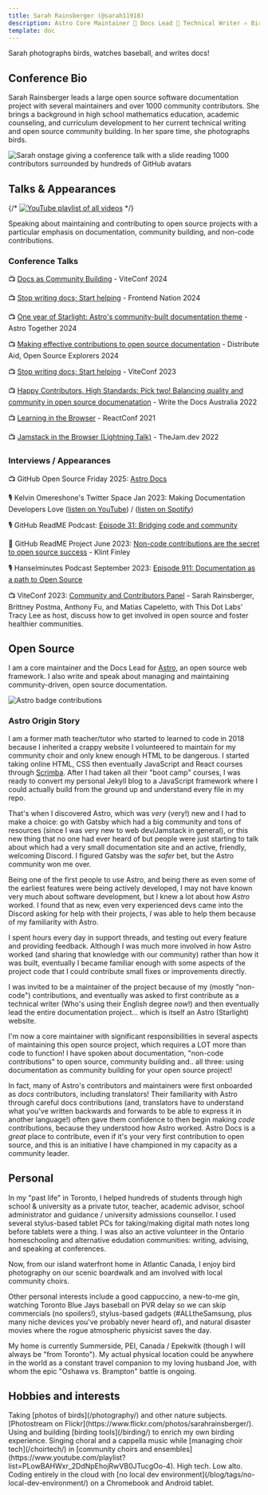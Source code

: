 ```yaml
---
title: Sarah Rainsberger (@sarah11918)
description: Astro Core Maintainer 🚀 Docs Lead 📑 Technical Writer ✍️ Bird Photographer 🐦
template: doc
---
```


Sarah photographs birds, watches baseball, and writes docs!

## Conference Bio

Sarah Rainsberger leads a large open source software documentation project with several maintainers and over 1000 community contributors. She brings a background in high school mathematics education, academic counseling, and curriculum development to her current technical writing and open source community building. In her spare time, she photographs birds. 

![Sarah onstage giving a conference talk with a slide reading 1000 contributors surrounded by hundreds of GitHub avatars](../../assets/keynote-1000.png)

## Talks & Appearances
{/* 
[![YouTube playlist of all videos](https://img.shields.io/badge/playlist_of_all_videos-YouTube-FF0000?style=for-the-badge&logo=youtube&logoColor=white)](https://youtube.com/playlist?list=PLowBAHWxr_2DgiS5maPN2wg96dmKho_yC&si=_ckXtTot6ApGcoMk) */}

Speaking about maintaining and contributing to open source projects with a particular emphasis on documentation, community building, and non-code contributions.

<LinkCard title="YouTube playlist of talks" href="https://youtube.com/playlist?list=PLowBAHWxr_2DgiS5maPN2wg96dmKho_yC&si=_ckXtTot6ApGcoMk" />


### Conference Talks

📺 [Docs as Community Building](https://www.youtube.com/watch?v=MK4s-P3kqyA) - ViteConf 2024

📺 [Stop writing docs; Start helping](https://www.youtube.com/watch?v=TvWxf13eDwY&list=PLowBAHWxr_2DgiS5maPN2wg96dmKho_yC&index=2) - Frontend Nation 2024

📺 [One year of Starlight: Astro's community-built documentation theme](https://www.youtube.com/watch?v=j8K-ESJF814&list=PLowBAHWxr_2DgiS5maPN2wg96dmKho_yC&index=4) - Astro Together 2024

📺 [Making effective contributions to open source documentation](https://www.youtube.com/watch?v=abw7-BfApMk) - Distribute Aid, Open Source Explorers 2024

📺 [Stop writing docs; Start helping](https://www.youtube.com/watch?v=jcpkVJr-rUw&list=PLqGQbXn_GDmkOsHI7-Wrbv1GgAA4tJZhg&index=26) - ViteConf 2023

📺 [Happy Contributors, High Standards: Pick two! Balancing quality and community in open source documenatation](https://www.youtube.com/watch?v=emgFALmCyrY&list=PLZAeFn6dfHpktOcWn5mQNOx5gYo6O7TR6&index=6) - Write the Docs Australia 2022

📺 [Learning in the Browser](https://www.youtube.com/watch?v=5X-WEQflCL0&list=PLNG_1j3cPCaZZ7etkzWA7JfdmKWT0pMsa&index=9) - ReactConf 2021

📺 [Jamstack in the Browser (Lightning Talk)](https://www.youtube.com/watch?v=tmKlWSIJbuo) - TheJam.dev 2022

### Interviews / Appearances

📺 GitHub Open Source Friday 2025: [Astro Docs](https://www.youtube.com/watch?v=3cJgXfy5Pmg)

🎙️ Kelvin Omereshone's Twitter Space Jan 2023: Making Documentation Developers Love ([listen on YouTube](https://www.youtube.com/watch?v=YW4IfoJM30g)) / ([listen on Spotify](https://open.spotify.com/episode/5QYkgKtsneWhUAebPahIRJ?si=bfTpykAZRLWVBE3wvQiuzQ))

🎙️ GitHub ReadME Podcast: [Episode 31: Bridging code and community](https://github.com/readme/podcast/code-and-community)

📰 GitHub ReadME Project June 2023: [Non-code contributions are the secret to open source success](https://github.com/readme/featured/open-source-non-code-contributions) - Klint Finley

🎙️ Hanselminutes Podcast September 2023: [Episode 911: Documentation as a path to Open Source](https://www.hanselminutes.com/911/documentation-as-a-path-to-open-source-with-sarah-rainsberger)

📺 ViteConf 2023: [Community and Contributors Panel](https://www.youtube.com/watch?v=rqB7hy5lcmc&list=PLqGQbXn_GDmkOsHI7-Wrbv1GgAA4tJZhg&index=29) - Sarah Rainsberger, Brittney Postma, Anthony Fu, and Matias Capeletto, with This Dot Labs' Tracy Lee as host, discuss how to get involved in open source and foster healthier communities.


## Open Source

I am a core maintainer and the Docs Lead for [Astro](https://astro.build), an open source web framework. I also write and speak about managing and maintaining community-driven, open source documentation.

![Astro badge contributions](https://astro.badg.es/v1/contributor/sarah11918.svg)

### Astro Origin Story

I am a former math teacher/tutor who started to learned to code in 2018 because I inherited a crappy website I volunteered to maintain for my community choir and only knew enough HTML to be dangerous. I started taking online HTML, CSS then eventually JavaScript and React courses through [Scrimba](https://scrimba.com). After I had taken all their "boot camp" courses, I was ready to convert my personal Jekyll blog to a JavaScript framework where I could actually build from the ground up and understand every file in my repo.

That's when I discovered Astro, which was *very* (very!) new and I had to make a choice: go with Gatsby which had a big community and tons of resources (since I was very new to web dev/Jamstack in general), or this new thing that no one had ever heard of but people were just starting to talk about which had a very small documentation site and an active, friendly, welcoming Discord. I figured Gatsby was the *safer* bet, but the Astro community won me over. 

Being one of the first people to use Astro, and being there as even some of the earliest features were being actively developed, I may not have known very much about software development, but I knew a lot about how *Astro* worked. I found that as new, even very experienced devs came into the Discord asking for help with their projects, *I* was able to help them because of my familiarity with Astro.

I spent hours every day in support threads, and testing out every feature and providing feedback. Although I was much more involved in how Astro worked (and sharing that knowledge with our community) rather than how it was built, eventually I became familiar enough with some aspects of the project code that I could contribute small fixes or improvements directly.

I was invited to be a maintainer of the project because of my (mostly "non-code") contributions, and eventually was asked to first contribute as a technical writer (Who's using their English degree *now*!) and then eventually lead the entire documentation project... which is itself an Astro (Starlight) website.

I'm now a core maintainer with significant responsibilities in several aspects of maintaining this open source project, which requires a LOT more than code to function! I have spoken about documentation, "non-code contributions" to open source, community building and.. all three: using documentation as community building for your open source project!

In fact, many of Astro's contributors and maintainers were first onboarded as *docs* contributors, including translators! Their familiarity with Astro through careful docs contributions (and, translators have to understand what you've written backwards and forwards to be able to express it in another language!) often gave them confidence to then begin making *code* contributions, because they understood how Astro worked. Astro Docs is a *great* place to contribute, even if it's your very first contribution to open source, and this is an initiative I have championed in my capacity as a community leader.

## Personal

In my "past life" in Toronto, I helped hundreds of students through high school & university as a private tutor, teacher, academic advisor, school administrator and guidance / university admissions counsellor. I used several stylus-based tablet PCs for taking/making digital math notes long before tablets were a thing. I was also an active volunteer in the Ontario homeschooling and alternative edudation communities: writing, advising, and speaking at conferences.

Now, from our island waterfront home in Atlantic Canada, I enjoy bird photography on our scenic boardwalk and am involved with local community choirs.

Other personal interests include a good cappuccino, a new-to-me gin, watching Toronto Blue Jays baseball on PVR delay so we can skip commercials (no spoilers!), stylus-based gadgets (#ALLtheSamsung, plus many niche devices you've probably never heard of), and natural disaster movies where the rogue atmospheric physicist saves the day.

My home is currently Summerside, PEI, Canada / Epekwitk (though I will always be "from Toronto"). My actual physical location could be anywhere in the world as a constant travel companion to my loving husband Joe, with whom the epic "Oshawa vs. Brampton" battle is ongoing.

## Hobbies and interests

<CardGrid>
	<Card title="Nature Photography" icon="instagram">
	Taking [photos of birds](/photography/) and other nature subjects. [Photostream on Flickr](https://www.flickr.com/photos/sarahrainsberger/).
	</Card>
	<Card title="sBirb" icon="twitter">
	Using and building [birding tools](/birding/) to enrich my own birding experience.
	</Card>
  <Card title="Vocal music" icon="seti:audio">
		Singing choral and a cappella music while [managing choir tech](/choirtech/) in [community choirs and ensembles](https://www.youtube.com/playlist?list=PLowBAHWxr_2DdNpEhojRwVB0JTucgOo-4). High tech. Low alto.
	</Card>
	<Card title="Cloud-based development" icon="laptop">
		Coding entirely in the cloud with [no local dev environment](/blog/tags/no-local-dev-environment/) on a Chromebook and Android tablet.
	</Card>
</CardGrid>
